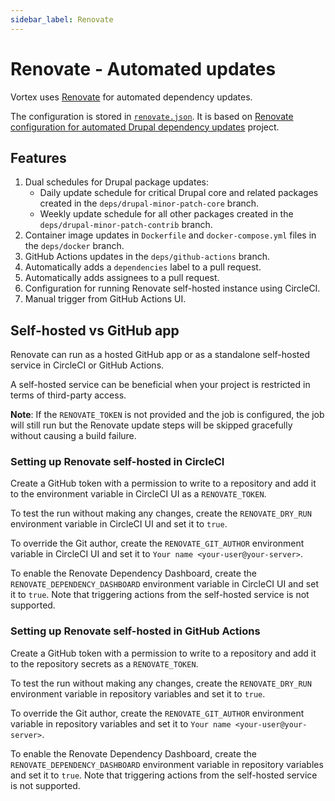 ```yaml
---
sidebar_label: Renovate
---
```


# Renovate - Automated updates

Vortex uses [Renovate](https://renovatebot.com) for automated dependency updates.

The configuration is stored in [`renovate.json`](https://github.com/drevops/vortex/blob/develop/renovate.json). It is
based on [Renovate configuration for automated Drupal dependency updates](https://github.com/drevops/renovate-drupal)
project.

## Features

1. Dual schedules for Drupal package updates:
    - Daily update schedule for critical Drupal core and related packages created in
      the `deps/drupal-minor-patch-core` branch.
    - Weekly update schedule for all other packages created in
      the `deps/drupal-minor-patch-contrib` branch.
2. Container image updates in `Dockerfile` and `docker-compose.yml` files in the `deps/docker` branch.
3. GitHub Actions updates in the `deps/github-actions` branch.
4. Automatically adds a `dependencies` label to a pull request.
5. Automatically adds assignees to a pull request.
6. Configuration for running Renovate self-hosted instance using CircleCI.
7. Manual trigger from GitHub Actions UI.

## Self-hosted vs GitHub app

Renovate can run as a hosted GitHub app or as a standalone self-hosted service
in CircleCI or GitHub Actions.

A self-hosted service can be beneficial when your project is restricted in terms
of third-party access.

**Note**: If the `RENOVATE_TOKEN` is not provided and the job is configured, the job will still run but the Renovate
update steps will be skipped gracefully without causing a build failure.

### Setting up Renovate self-hosted in CircleCI

Create a GitHub token with a permission to write to a repository and add it to
the environment variable in CircleCI UI as a `RENOVATE_TOKEN`.

To test the run without making any changes, create the `RENOVATE_DRY_RUN`
environment variable in CircleCI UI and set it to `true`.

To override the Git author, create the `RENOVATE_GIT_AUTHOR` environment
variable in CircleCI UI and set it to `Your name <your-user@your-server>`.

To enable the Renovate Dependency Dashboard, create the
`RENOVATE_DEPENDENCY_DASHBOARD` environment variable in CircleCI UI
and set it to `true`.
Note that triggering actions from the self-hosted service is not supported.

### Setting up Renovate self-hosted in GitHub Actions

Create a GitHub token with a permission to write to a repository and add it to
the repository secrets as a `RENOVATE_TOKEN`.

To test the run without making any changes, create the `RENOVATE_DRY_RUN`
environment variable in repository variables and set it to `true`.

To override the Git author, create the `RENOVATE_GIT_AUTHOR` environment
variable in repository variables and set it to `Your name <your-user@your-server>`.

To enable the Renovate Dependency Dashboard, create the
`RENOVATE_DEPENDENCY_DASHBOARD` environment variable in repository variables
and set it to `true`.
Note that triggering actions from the self-hosted service is not supported.
